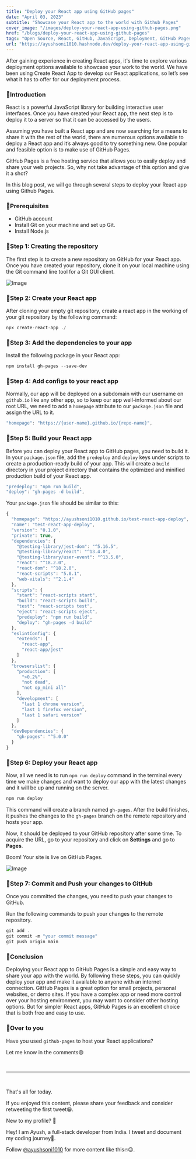---
title: "Deploy your React app using GitHub pages"
date: "April 03, 2023"
subtitle: "Showcase your React app to the world with Github Pages"
cover_image: "/images/deploy-your-react-app-using-github-pages.png"
href: "/blogs/deploy-your-react-app-using-github-pages"
tags: "Open Source, React, GitHub, JavaScript, Deployment, GitHub Pages, Web Development, JavaScript"
url: "https://ayushsoni1010.hashnode.dev/deploy-your-react-app-using-github-pages"
---

After gaining experience in creating React apps, it's time to explore various deployment options available to showcase your work to the world. We have been using Create React App to develop our React applications, so let’s see what it has to offer for our deployment process.

### 📌Introduction

React is a powerful JavaScript library for building interactive user interfaces. Once you have created your React app, the next step is to deploy it to a server so that it can be accessed by the users.

Assuming you have built a React app and are now searching for a means to share it with the rest of the world, there are numerous options available to deploy a React app and it’s always good to try something new. One popular and feasible option is to make use of GitHub Pages.

GitHub Pages is a free hosting service that allows you to easily deploy and share your web projects. So, why not take advantage of this option and give it a shot?

In this blog post, we will go through several steps to deploy your React app using Github Pages.

### 📌Prerequisites

- GitHub account
- Install Git on your machine and set up Git.
- Install Node.js

### 📌Step 1: Creating the repository

The first step is to create a new repository on GitHub for your React app. Once you have created your repository, clone it on your local machine using the Git command line tool for a Git GUI client.


![Image](https://dev-to-uploads.s3.amazonaws.com/uploads/articles/ntqn8waru8eb5dhu0oiz.png)



### 📌Step 2: Create your React app

After cloning your empty git repository, create a react app in the working of your git repository by the following command:

```jsx
npx create-react-app ./
```

### 📌Step 3: Add the dependencies to your app

Install the following package in your React app:

```jsx
npm install gh-pages --save-dev
```

### 📌****Step 4: Add configs to your react app****

Normally, our app will be deployed on a subdomain with our username on `github.io` like any other app, so to keep our app well-informed about our root URL, we need to add a `homepage` attribute to our `package.json` file and assign the URL to it.

```jsx
"homepage": "https://{user-name}.github.io/{repo-name}",
```

### 📌Step 5: Build your React app

Before you can deploy your React app to GitHub pages, you need to build it. In your `package.json` file, add the `predeploy` and `deploy` keys under scripts to create a production-ready build of your app. This will create a `build` directory in your project directory that contains the optimized and minified production build of your React app.

```jsx
"predeploy": "npm run build",
"deploy": "gh-pages -d build",
```

Your `package.json` file should be similar to this:

```jsx
{
  "homepage": "https://ayushsoni1010.github.io/test-react-app-deploy",
  "name": "test-react-app-deploy",
  "version": "0.1.0",
  "private": true,
  "dependencies": {
    "@testing-library/jest-dom": "^5.16.5",
    "@testing-library/react": "^13.4.0",
    "@testing-library/user-event": "^13.5.0",
    "react": "^18.2.0",
    "react-dom": "^18.2.0",
    "react-scripts": "5.0.1",
    "web-vitals": "^2.1.4"
  },
  "scripts": {
    "start": "react-scripts start",
    "build": "react-scripts build",
    "test": "react-scripts test",
    "eject": "react-scripts eject",
    "predeploy": "npm run build",
    "deploy": "gh-pages -d build"
  },
  "eslintConfig": {
    "extends": [
      "react-app",
      "react-app/jest"
    ]
  },
  "browserslist": {
    "production": [
      ">0.2%",
      "not dead",
      "not op_mini all"
    ],
    "development": [
      "last 1 chrome version",
      "last 1 firefox version",
      "last 1 safari version"
    ]
  },
  "devDependencies": {
    "gh-pages": "^5.0.0"
  }
}
```

### 📌Step 6: Deploy your React app

Now, all we need is to run `npm run deploy` command in the terminal every time we make changes and want to deploy our app with the latest changes and it will be up and running on the server.

```jsx
npm run deploy
```

This command will create a branch named `gh-pages`. After the build finishes, it pushes the changes to the `gh-pages` branch on the remote repository and hosts your app.

Now, it should be deployed to your GitHub repository after some time. To acquire the URL, go to your repository and click on **Settings** and go to **Pages**.

Boom! Your site is live on GitHub Pages.


![Image](https://dev-to-uploads.s3.amazonaws.com/uploads/articles/un94xuk86yp1cbbs6p1o.png)



### 📌Step 7: Commit and Push your changes to GitHub

Once you committed the changes, you need to push your changes to GitHub.

Run the following commands to push your changes to the remote repository.

```jsx
git add .
git commit -m "your commit message"
git push origin main
```

### 📌Conclusion

Deploying your React app to GitHub Pages is a simple and easy way to share your app with the world. By following these steps, you can quickly deploy your app and make it available to anyone with an internet connection. GitHub Pages is a great option for small projects, personal websites, or demo sites. If you have a complex app or need more control over your hosting environment, you may want to consider other hosting options. But for simpler React apps, GitHub Pages is an excellent choice that is both free and easy to use.

### 📌Over to you

Have you used `github-pages` to host your React applications?

Let me know in the comments😄

&nbsp;
&nbsp;

---

&nbsp;
&nbsp;

That's all for today.

If you enjoyed this content, please share your feedback and consider retweeting the first tweet😀.

New to my profile? 🎉

Hey! I am Ayush, a full-stack developer from India. I tweet and document my coding journey🌸.

Follow [@ayushsoni1010](https://twitter.com/ayushsoni1010) for more content like this🔥😉.
